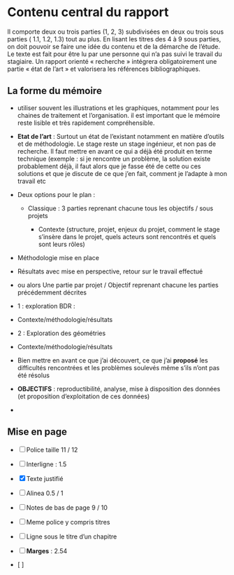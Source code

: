 # Contenu central du rapport

Il comporte deux ou trois parties (1, 2, 3) subdivisées en deux ou trois sous parties ( 1.1, 1.2, 1.3) tout au plus. En lisant les titres des 4 à 9 sous parties, on doit pouvoir se faire une idée du contenu et de la démarche de l'étude. Le texte est fait pour être lu par une personne qui n'a pas suivi le travail du stagiaire. Un rapport orienté « recherche » intégrera obligatoirement une partie « état de l'art » et valorisera les références bibliographiques.

## La forme du mémoire

-   utiliser souvent les illustrations et les graphiques, notamment pour les chaines de traitement et l'organisation. il est important que le mémoire reste lisible et très rapidement compréhensible.

-   **Etat de l'art** : Surtout un état de l'existant notamment en matière d'outils et de méthodologie. Le stage reste un stage ingénieur, et non pas de recherche. Il faut mettre en avant ce qui a déjà été produit en terme technique (exemple : si je rencontre un problème, la solution existe probablement déjà, il faut alors que je fasse été de cette ou ces solutions et que je discute de ce que j'en fait, comment je l'adapte à mon travail etc

-   Deux options pour le plan :

    -   Classique : 3 parties reprenant chacune tous les objectifs / sous projets

        -   Contexte (structure, projet, enjeux du projet, comment le stage s'insère dans le projet, quels acteurs sont rencontrés et quels sont leurs rôles)

-   Méthodologie mise en place

-   Résultats avec mise en perspective, retour sur le travail effectué

-   ou alors Une partie par projet / Objectif reprenant chacune les parties précédemment décrites

-   1 : exploration BDR :

-   Contexte/méthodologie/résultats

-   2 : Exploration des géométries

-   Contexte/méthodologie/résultats

-   Bien mettre en avant ce que j'ai découvert, ce que j'ai **proposé** les difficultés rencontrées et les problèmes soulevés même s'ils n'ont pas été résolus

-   **OBJECTIFS** : reproductibilité, analyse, mise à disposition des données (et proposition d'exploitation de ces données)

-   

## Mise en page

-   [ ] Police taille 11 / 12

-   [ ] Interligne : 1.5

-   [x] Texte justifié

-   [ ] Alinea 0.5 / 1

-   [ ] Notes de bas de page 9 / 10

-   [ ] Meme police y compris titres

-   [ ] Ligne sous le titre d'un chapitre

-   [ ] **Marges** : 2.54

-   [ ] 
